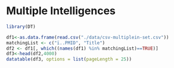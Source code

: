# Multiple Intelligences



```r
library(DT)

df1<-as.data.frame(read.csv("./data/csv-multiplein-set.csv"))
matchingList <- c("ï..PMID", "Title")
df2 <- df1[, which((names(df1) %in% matchingList)==TRUE)]
df3<-head(df2,4000)
datatable(df3, options = list(pageLength = 25))
```
